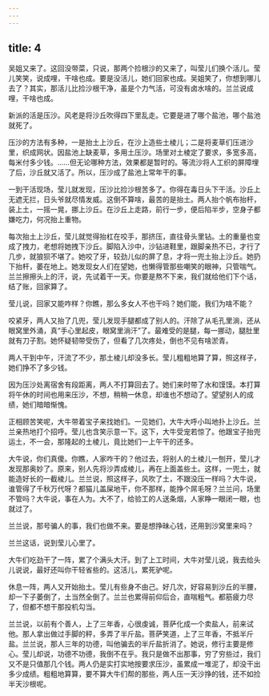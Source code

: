 ```yaml
---
---
---
```

title: 4
---



吴姐又来了。这回没带菜，只说，那两个捡根沙的又来了，叫莹儿们换个活儿。莹儿笑笑，说成哩，干啥也成。要是没活儿，她们回家也成。吴姐笑了，你想到哪儿去了？其实，那活儿比捡沙根干净，虽是个力气活，可没有卤水啥的。兰兰说成哩，干啥也成。

新派的活是压沙。风老是将沙丘吹得四下里乱走。它要是进了哪个盐池，哪个盐池就死了。

压沙的方法有多种，一是抬土上沙丘，在沙上造些土棱儿；二是将麦草们压进沙里，织成网状。因盐池上缺麦草，多用土压沙。场里对土棱定了要求，多宽多高，每米付多少钱。……但无论哪种方法，效果都是暂时的。等流沙将人工织的屏障埋了后，沙丘就又活了。所以，压沙成了盐池上常年干的事。

一到干活现场，莹儿就发现，压沙比捡沙根苦多了。你得在毒日头下干活。沙丘上无遮无拦，日头爷就尽情发威。这倒不算啥，最苦的是抬土。两人抬个帆布抬杆，装上土，一摇一晃，挪上沙丘。在沙丘上走路，前行一步，便后陷半步，空身子都嫌吃力，何况抬上重物。

每次抬土上沙丘，莹儿就觉得抬杠在咬手，那挤压，直往骨头里钻。土的重量也变成了拽力，老想将她拽下沙丘。脚陷入沙中，沙钻进鞋里，跟脚亲热不已，才行了几步，就狼狈不堪了。她咬了牙，较劲儿似的屏了息，才将一兜土抬上沙丘。她扔下抬杆，萎在地上。她发现女人们在望她，也懒得管那些嘲笑的眼神，只管喘气。兰兰擦擦头上的汗，说，先试着干一天。你要是熬不下来，我们就给他们下个话，结了账，回家算了。

莹儿说，回家又能咋样？你瞧，那么多女人不也干吗？她们能，我们为啥不能？

咬紧牙，两人又抬了几兜，莹儿发现手腿都成了别人的。汗除了从毛孔里淌，还从眼窝里外涌，真“手心里起皮，眼窝里淌汗”了。最难受的是腿，每一挪动，腿肚里就有刀子割。她怀疑韧带受伤了，但看了几次疼处，倒也不见有啥淤青。

两人干到中午，汗流了不少，那土棱儿却没多长。莹儿粗粗地算了算，照这样子，她们挣不了多少钱。

因为压沙处离宿舍有段距离，两人不打算回去了。她们来时带了水和馍馍。本打算将午休的时间也用来压沙，不想，稍稍一休息，却谁也不想动了。望望别人的成绩，她们暗暗惭愧。

正相顾苦笑呢，大牛带着宝子来找她们。一见她们，大牛大呼小叫地扑上沙丘。兰兰亲热地打个招呼。莹儿也含笑示意一下。这下，大牛受宠若惊了。他跟宝子抬兜运土，不一会，那隆起的土棱儿，竟比她们一上午干的还多。

大牛说，你们真傻。你瞧，人家咋干的？他过去，将别人的土棱儿一刨开，莹儿才发现那奥妙了。原来，别人先将沙弄成棱儿，再在上面盖些土。这样，一兜土，就能造好长的一截棱儿。兰兰说，照这样子，风吹了土，不跟没压一样吗？大牛说，谁管得了千秋万代呀？都猫儿盖屎地干，你不那样，能挣个屌毛呀？兰兰问，场里不管吗？大牛说，事在人为。大不了，给验工的人送条烟，人家睁一眼闭一眼，也就过了。

兰兰说，那号骗人的事，我们也做不来。要是想挣昧心钱，还用到沙窝里来吗？

兰兰这话，说到莹儿心里了。

大牛们吃劲干了一阵，累了个满头大汗。到了上工时间，大牛对莹儿说，我去给头儿说说，最好还叫你干轻省些的。这活儿，累死驴呢。

休息一阵，两人又开始抬土。莹儿有些身不由己。好几次，好容易到沙丘的半腰，却一下子萎倒了，土当然全倒了。兰兰也累得前仰后合，直喘粗气。都筋疲力尽了，但都不想干那投机勾当。

兰兰说，以前有个善人，上了三年香，心很虔诚，菩萨化成一个卖盐人，前来试他。那人拿出做过手脚的秤，多弄了半斤盐。菩萨笑道，上了三年香，不抵半斤盐。兰兰说，那人三年的功德，叫他骗去的半斤盐折消了。她说，修行主要是修心。莹儿却说，功德不功德，我倒不在乎。我只是做不出那事，穷了穷些过，我们又不是只值那几个钱。两人仍是实打实地按要求压沙，虽累成一堆泥了，却没干出多少成绩。粗粗地算算，要不算大牛们帮的那些，两人压一天沙挣的钱，还不如捡半天沙根呢。